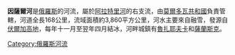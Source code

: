 '''因薩爾河'''是[[俄羅斯|俄羅斯]]的河流，屬於[[阿拉特里河|阿拉特里河]]的右支流，由[[莫爾多瓦共和國|莫爾多瓦共和國]]負責管轄，河道全長168公里，流域面積約3,860平方公里，河水主要來自融雪，發源自[[伏爾加高地|伏爾加高地]]，每年十一月至翌年四月結冰，河畔城鎮有[[魯扎耶夫卡|魯扎耶夫卡]]和[[薩蘭斯克|薩蘭斯克]]。

{{coord|54|42|53|N|45|18|07|E|source:kolossus-ruwiki|display=title}}

{{Russia-geo-stub}}
[[Category:俄羅斯河流|Category:俄羅斯河流]]